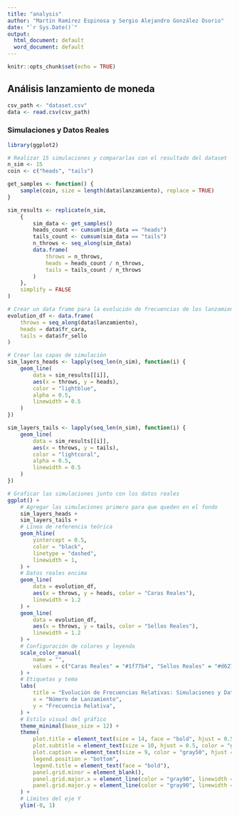 ```yaml
---
title: "analysis"
author: "Martín Ramírez Espinosa y Sergio Alejandro González Osorio"
date: "`r Sys.Date()`"
output:
  html_document: default
  word_document: default
---
```


```r
knitr::opts_chunk$set(echo = TRUE)
```

## Análisis lanzamiento de moneda
```r
csv_path <- "dataset.csv"
data <- read.csv(csv_path)
```

### Simulaciones y Datos Reales
```r
library(ggplot2)

# Realizar 15 simulaciones y compararlas con el resultado del dataset
n_sim <- 15
coin <- c("heads", "tails")

get_samples <- function() {
    sample(coin, size = length(data$lanzamiento), replace = TRUE)
}

sim_results <- replicate(n_sim,
    {
        sim_data <- get_samples()
        heads_count <- cumsum(sim_data == "heads")
        tails_count <- cumsum(sim_data == "tails")
        n_throws <- seq_along(sim_data)
        data.frame(
            throws = n_throws,
            heads = heads_count / n_throws,
            tails = tails_count / n_throws
        )
    },
    simplify = FALSE
)

# Crear un data frame para la evolución de frecuencias de los lanzamientos reales
evolution_df <- data.frame(
    throws = seq_along(data$lanzamiento),
    heads = data$fr_cara,
    tails = data$fr_sello
)

# Crear las capas de simulación
sim_layers_heads <- lapply(seq_len(n_sim), function(i) {
    geom_line(
        data = sim_results[[i]],
        aes(x = throws, y = heads),
        color = "lightblue",
        alpha = 0.5,
        linewidth = 0.5
    )
})

sim_layers_tails <- lapply(seq_len(n_sim), function(i) {
    geom_line(
        data = sim_results[[i]],
        aes(x = throws, y = tails),
        color = "lightcoral",
        alpha = 0.5,
        linewidth = 0.5
    )
})

# Graficar las simulaciones junto con los datos reales
ggplot() +
    # Agregar las simulaciones primero para que queden en el fondo
    sim_layers_heads +
    sim_layers_tails +
    # Línea de referencia teórica
    geom_hline(
        yintercept = 0.5,
        color = "black",
        linetype = "dashed",
        linewidth = 1,
    ) +
    # Datos reales encima
    geom_line(
        data = evolution_df,
        aes(x = throws, y = heads, color = "Caras Reales"),
        linewidth = 1.2
    ) +
    geom_line(
        data = evolution_df,
        aes(x = throws, y = tails, color = "Sellos Reales"),
        linewidth = 1.2
    ) +
    # Configuración de colores y leyenda
    scale_color_manual(
        name = "",
        values = c("Caras Reales" = "#1f77b4", "Sellos Reales" = "#d62728")
    ) +
    # Etiquetas y tema
    labs(
        title = "Evolución de Frecuencias Relativas: Simulaciones y Datos Reales",
        x = "Número de Lanzamiento",
        y = "Frecuencia Relativa",
    ) +
    # Estilo visual del gráfico
    theme_minimal(base_size = 12) +
    theme(
        plot.title = element_text(size = 14, face = "bold", hjust = 0.5, margin = margin(b = 10)),
        plot.subtitle = element_text(size = 10, hjust = 0.5, color = "gray40", margin = margin(b = 15)),
        plot.caption = element_text(size = 9, color = "gray50", hjust = 0),
        legend.position = "bottom",
        legend.title = element_text(face = "bold"),
        panel.grid.minor = element_blank(),
        panel.grid.major.x = element_line(color = "gray90", linewidth = 0.3),
        panel.grid.major.y = element_line(color = "gray90", linewidth = 0.3)
    ) +
    # Límites del eje Y
    ylim(-0, 1)
```